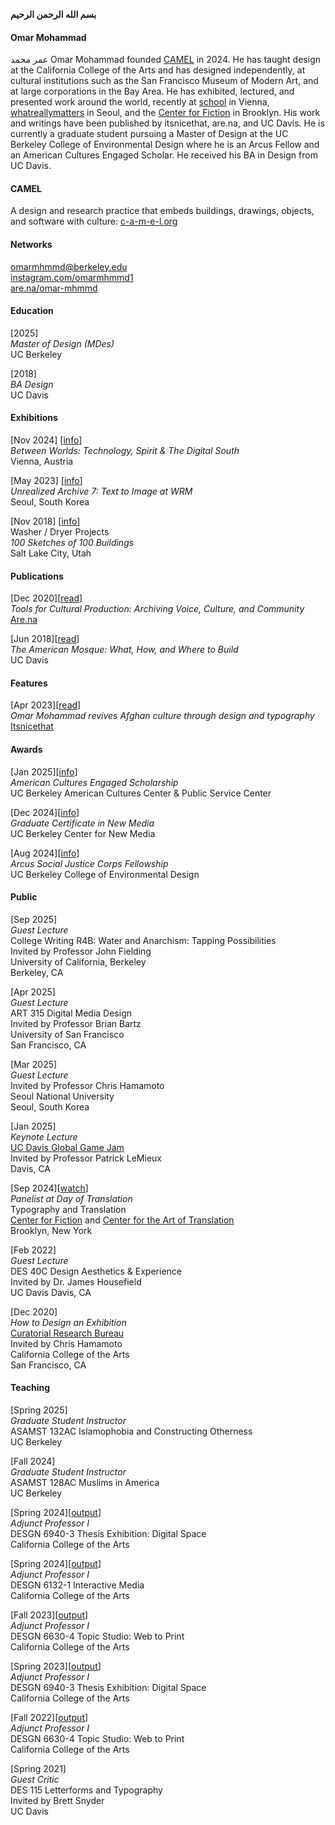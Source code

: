 **بسم الله الرحمن الرحيم**

#### Omar Mohammad
عمر محمد Omar Mohammad founded [CAMEL](https://www.c-a-m-e-l.org/) in 2024. He has taught design at the California College of the Arts and has designed independently, at cultural institutions such as the San Francisco Museum of Modern Art, and at large corporations in the Bay Area. He has exhibited, lectured, and presented work around the world, recently at [school](https://weloveschool.org/performative-screenings/between-worlds) in Vienna, [whatreallymatters](https://unrealizedarchive.com/text-to-image/omar-mohammad/) in Seoul, and the [Center for Fiction](https://www.youtube.com/live/aCglHCuxTLQ) in Brooklyn. His work and writings have been published by itsnicethat, are.na, and UC Davis. He is currently a graduate student pursuing a Master of Design at the UC Berkeley College of Environmental Design where he is an Arcus Fellow and an American Cultures Engaged Scholar. He received his BA in Design from UC Davis. 

#### CAMEL  
A design and research practice that embeds buildings, drawings, objects, and software with culture: [c-a-m-e-l.org](https://www.c-a-m-e-l.org/)

#### Networks  
[omarmhmmd@berkeley.edu](mailto:omarmhmmd@berkeley.edu)  
[instagram.com/omarmhmmd1](https://www.instagram.com/omarmhmmd1/)   
[are.na/omar-mhmmd](https://www.are.na/omar-mhmmd/channels)  

#### Education
[2025]  
*Master of Design (MDes)*  
UC Berkeley  

[2018]  
*BA Design*  
UC Davis

#### Exhibitions 
[Nov 2024] [[info](https://weloveschool.org/performative-screenings/between-worlds)]    
*Between Worlds: Technology, Spirit & The Digital South*  
Vienna, Austria

[May 2023] [[info](https://unrealizedarchive.com/text-to-image/omar-mohammad/)]    
*Unrealized Archive 7: Text to Image at WRM*  
Seoul, South Korea  

[Nov 2018] [[info](https://www.washer-dryer-projects.com/exhibitions/100-sketches-of-100-buildings)]    
Washer / Dryer Projects  
*100 Sketches of 100 Buildings*  
Salt Lake City, Utah  

#### Publications 
[Dec 2020][[read](https://www.are.na/editorial/tools-for-cultural-production-the-practice-of-preserving-voice-culture-and)]   
*Tools for Cultural Production: Archiving Voice, Culture, and Community*  
[Are.na](https://www.are.na/)

[Jun 2018][[read](https://prizedwriting.ucdavis.edu/sites/g/files/dgvnsk15806/files/media/documents/17%E2%80%9318%20MOHAMMAD.pdf)]  
*The American Mosque: What, How, and Where to Build*   
UC Davis 

#### Features 
[Apr 2023][[read](https://www.itsnicethat.com/articles/omar-mohammad-bamyan-project-graphic-design-250423)]   
*Omar Mohammad revives Afghan culture through design and typography*   
[Itsnicethat](https://www.itsnicethat.com/) 

#### Awards
[Jan 2025][[info](https://americancultures.berkeley.edu/node/543)]  
*American Cultures Engaged Scholarship*  
UC Berkeley American Cultures Center & Public Service Center  

[Dec 2024][[info](https://bcnm.berkeley.edu/academics/31/certificate-in-new-media)]  
*Graduate Certificate in New Media*  
UC Berkeley Center for New Media

[Aug 2024][[info](https://ced.berkeley.edu/awards/arcus-social-justice-corps-asjc-fellowship)]  
*Arcus Social Justice Corps Fellowship*  
UC Berkeley College of Environmental Design

#### Public
[Sep 2025]  
*Guest Lecture*   
College Writing R4B: Water and Anarchism: Tapping Possibilities  
Invited by Professor John Fielding  
University of California, Berkeley  
Berkeley, CA 

[Apr 2025]  
*Guest Lecture*   
ART 315 Digital Media Design  
Invited by Professor Brian Bartz   
University of San Francisco  
San Francisco, CA 

[Mar 2025]  
*Guest Lecture*  
Invited by Professor Chris Hamamoto  
Seoul National University  
Seoul, South Korea 

[Jan 2025]  
*Keynote Lecture*  
[UC Davis Global Game Jam](https://globalgamejam.org/jam-sites/2025/uc-davis)   
Invited by Professor Patrick LeMieux  
Davis, CA  

[Sep 2024][[watch](https://www.youtube.com/live/aCglHCuxTLQ)]   
*Panelist at Day of Translation*  
Typography and Translation  
[Center for Fiction](https://centerforfiction.org/event/2024-day-of-translation/) and [Center for the Art of Translation](https://www.catranslation.org/event/day-of-translation-2024/)   
Brooklyn, New York

[Feb 2022]  
*Guest Lecture*   
DES 40C Design Aesthetics & Experience   
Invited by Dr. James Housefield  
UC Davis
Davis, CA  

[Dec 2020]  
*How to Design an Exhibition*    
[Curatorial Research Bureau](https://www.curatorialresearchbureau.org/)  
Invited by Chris Hamamoto  
California College of the Arts  
San Francisco, CA

#### Teaching
[Spring 2025]    
*Graduate Student Instructor*  
ASAMST 132AC Islamophobia and Constructing Otherness  
UC Berkeley

[Fall 2024]    
*Graduate Student Instructor*  
ASAMST 128AC Muslims in America  
UC Berkeley

[Spring 2024][[output](https://mfadesign2024.cca.edu/)]  
*Adjunct Professor I*   
DESGN 6940-3 Thesis Exhibition: Digital Space  
California College of the Arts  

[Spring 2024][[output](https://www.are.na/omar-mhmmd/student-work-rmrec15lg5g)]  
*Adjunct Professor I*  
DESGN 6132-1 Interactive Media  
California College of the Arts  

[Fall 2023][[output](https://www.are.na/omar-mhmmd/student-work-rmrec15lg5g)]  
*Adjunct Professor I*  
DESGN 6630-4 Topic Studio: Web to Print     
California College of the Arts

[Spring 2023][[output](https://mfadesign2023.cca.edu/)]  
*Adjunct Professor I*  
DESGN 6940-3 Thesis Exhibition: Digital Space     
California College of the Arts

[Fall 2022][[output](https://www.are.na/omar-mhmmd/student-work-rmrec15lg5g)]  
*Adjunct Professor I*  
DESGN 6630-4 Topic Studio: Web to Print     
California College of the Arts

[Spring 2021]  
*Guest Critic*  
DES 115 Letterforms and Typography   
Invited by Brett Snyder  
UC Davis




